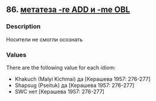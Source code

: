 ## 86. <a href =  'https://agricolamz.github.io/The_Circassian_Isoglosses_Database/86.html'>метатеза -re ADD и -me OBL</a>
### Description

Носители не смогли осознать

### Values
There are the following value for each idiom:

* Khakuch (Malyi Kichmai) да [Керашева 1957: 276-277] 
* Shapsug (Pseituk) да [Керашева 1957: 276-277] 
* SWC  нет [Керашева 1957: 276-277] 


